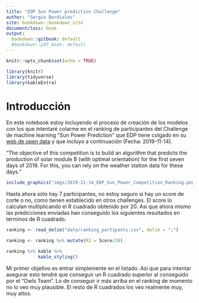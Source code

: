 ```yaml
---
title: "EDP Sun Power prediction Challenge"
author: "Sergio Berdiales"
site: bookdown::bookdown_site
documentclass: book
output:
  bookdown::gitbook: default
  #bookdown::pdf_book: default
---
```


```r
knitr::opts_chunk$set(echo = TRUE)
```

```r

library(knitr)
library(tidyverse)
library(kableExtra)

```

# Introducción {-}

En este notebook estoy incluyendo el proceso de creación de los modelos con los que intentaré colarme en el ranking de participantes del Challenge de machine learning "Sun Power Prediction" que EDP tiene colgado en su [web de open data](https://opendata.edp.com/pages/challenges/#ranking) y que incluyo a continuación (Fecha: 2019-11-14).

"The objective of this competition is to build an algorithm that predicts the production of solar module B (with optimal orientation) for the first seven days of 2018. For this, you can rely on the weather station data for these days."

```r
include_graphics("imgs/2019-11-14_EDP_Sun_Power_Competition_Ranking.png")
```


  Hasta ahora sólo hay 7 participantes, no estoy seguro si hay un score de corte o no, como tienen establecido en otros challenges. El score lo calculan multiplicando el R cuadrado obtenido por 20. Así que ahora mismo las predicciones enviadas han conseguido los siguientes resultados en términos de R cuadrado.
  
```r
ranking <- read_delim("data/ranking_partipants.csv", delim = ";")

ranking <- ranking %>% mutate(R2 = Score/20)

ranking %>% kable %>% 
            kable_styling()

```

Mi primer objetivo es entrar simplemente en el listado. Así que para intentar asegurar esto tendré que conseguir un R cuadrado superior al conseguido por el "Owls Team". Lo de conseguir ir más arriba en el ranking de momento no lo veo muy plausible. El resto de R cuadrados los veo realmente muy, muy altos.
